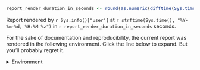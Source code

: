 
```r
report_render_duration_in_seconds <- round(as.numeric(difftime(Sys.time(), report_render_start_time, units="secs")))
```

Report rendered by `r Sys.info()["user"]` at `r strftime(Sys.time(), "%Y-%m-%d, %H:%M %z")` in `r report_render_duration_in_seconds` seconds.

For the sake of documentation and reproducibility, the current report was rendered in the following environment.  Click the line below to expand.  But you'll probably regret it.

<details>
<summary>Environment <span class="glyphicon glyphicon-plus-sign"></span></summary>
```r
sessioninfo::platform_info() |>
  base::unlist() |> 
  tibble::enframe(
    name = "setting"
  ) |> 
  kableExtra::kbl(
    caption = "Session Info"
  ) |>
  kableExtra::kable_styling(
    bootstrap_options = c("striped", "hover", "condensed", "responsive"),
    full_width        = FALSE,
    position          = "left"
  )

sessioninfo::package_info(include_base = TRUE, pkgs = "loaded") |> 
  dplyr::select(
    -path,
    -loadedpath,
    -is_base,
    -library,
    # -md5ok,
  ) |>
  kableExtra::kbl(
    caption = "Packages"
  ) |>
  kableExtra::kable_styling(
    bootstrap_options = c("striped", "hover", "condensed", "responsive"),
    full_width        = FALSE,
    position          = "left"
  )

sessioninfo::external_info() |>
  base::unlist() |> 
  tibble::enframe(
    name = "setting"
  ) |> 
  kableExtra::kbl(
    caption = "External Info"
  ) |>
  kableExtra::kable_styling(
    bootstrap_options = c("striped", "hover", "condensed", "responsive"),
    full_width        = FALSE,
    position          = "left"
  )
```
</details>
